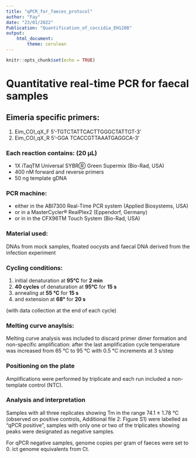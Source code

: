 ```yaml
---
title: "qPCR_for_faeces_protocol"
author: "Fay"
date: "23/01/2022"
Publication: "Quantification_of_coccidia_EH1208"
output: 
    html_document:
        theme: cerulean
---
```


```r
knitr::opts_chunk$set(echo = TRUE)
```

# Quantitative real-time PCR for faecal samples

## Eimeria specific primers: 


1. Eim_COI_qX_F 5’-TGTCTATTCACTTGGGCTATTGT-3’ 
2. Eim_COI_qX_R 5’-GGA TCACCGTTAAATGAGGCA-3’

### Each reaction contains: (20 µL)

* 1X iTaqTM Universal SYBRⓇ Green Supermix (Bio-Rad, USA)
* 400 nM forward and reverse primers 
* 50 ng template gDNA 

### PCR machine:

* either in the ABI7300 Real-Time PCR system (Applied Biosystems, USA)
* or in a MasterCycler® RealPlex2 (Eppendorf, Germany) 
* or in in the CFX96TM Touch System (Bio-Rad, USA) 

### Material used:

DNAs from mock samples, floated oocysts and faecal DNA derived from the infection experiment


### Cycling conditions:


1. initial denaturation at **95°C** for **2 min**
2. **40 cycles** of denaturation at **95°C** for **15 s**
3. annealing at **55 °C** for **15 s** 
4. and extension at **68°** for **20 s** 

(with data collection at the end of each cycle)

### Melting curve anaylsis:


Melting curve analysis was included to discard primer dimer formation and non-specific amplification: after the last amplification cycle temperature was increased from 65 °C to 95 °C with 0.5 °C increments at 3 s/step

### Positioning on the plate

Amplifications were performed by triplicate and each run included a non-template control (NTC). 


### Analysis and interpretation

Samples with all three replicates showing Tm in the range 74.1 ± 1.78 °C (observed on positive controls, Additional file 2: Figure S1) were labelled as “qPCR positive”, samples with only one or two of the triplicates showing peaks were designated as negative samples.


For qPCR negative samples, genome copies per gram of faeces were set to 0.  ict genome equivalents from Ct. 


